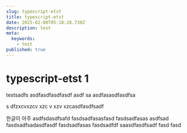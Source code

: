 ```yaml
---
slug: typescript-etst
title: typescript-etst
date: 2025-02-08T05:18:28.730Z
description: test
meta:
  keywords:
    - test
published: true
---
```


# typescript-etst 1

testsadfs
asdfasdfasdfasdf
asdf
sa
asdfasasdfasdfsa



s
dfzxcvxzcv
xzc
v
xzv
xzcasdfasdfsadf

한글이 아주 
asdfsdasdfsafd
fasdsadfasasfasd
fasdsadfasas
asdfsad
fasdsadfsadasdfasdf
fasdsadfasas
fasdsadfdf
saasdfasdfsadf
fasd
fasd




